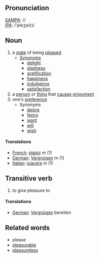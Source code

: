 ==Pronunciation==
[[SAMPA]]: // <br>
[[IPA]]: /'pleʒə(r)/

==Noun==
# a [[state]] of being [[please]]d
#* [[Synonym]]s
#** [[delight]]
#** [[gladness]]
#** [[gratification]]
#** [[happiness]]
#** [[indulgence]]
#** [[satisfaction]]
# a [[person]] or [[thing]] that [[cause]]s [[enjoyment]]
# one's [[preference]]
#* Synonyms
#** [[desire]]
#** [[fancy]]
#** [[want]]
#** [[will]]
#** [[wish]]

====Translations====

*[[French]]: [[plaisir]] ''m'' (1)
*[[German]]: [[Vergnügen]] ''m'' (1)
*[[Italian]]: [[piacere]] ''m'' (1)

==Transitive verb==
# to give pleasure to

====Translations====
*[[German]]: [[Vergnügen]] bereiten 

==Related words==
* please
* [[pleasurable]]
* [[pleasureless]]